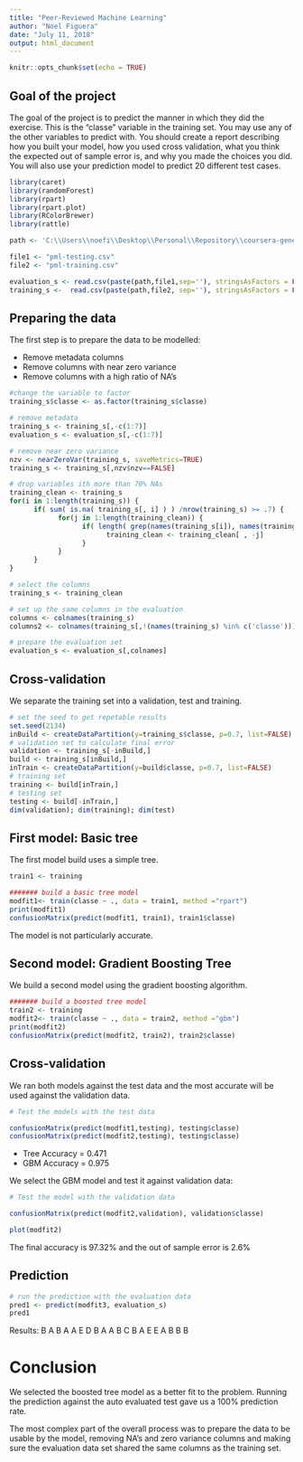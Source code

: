 ```yaml
---
title: "Peer-Reviewed Machine Learning"
author: "Noel Figuera"
date: "July 11, 2018"
output: html_document
---
```


```r
knitr::opts_chunk$set(echo = TRUE)
```

## Goal of the project

The goal of the project is to predict the manner in which they did the exercise. This is the "classe" variable in the training set. You may use any of the other variables to predict with. You should create a report describing how you built your model, how you used cross validation, what you think the expected out of sample error is, and why you made the choices you did. You will also use your prediction model to predict 20 different test cases.

```r

library(caret)
library(randomForest)
library(rpart)
library(rpart.plot)
library(RColorBrewer)
library(rattle)

path <- 'C:\\Users\\noefi\\Desktop\\Personal\\Repository\\coursera-general\\data_science\\course 8\\data\\'

file1 <- "pml-testing.csv"
file2 <- "pml-training.csv"

evaluation_s <- read.csv(paste(path,file1,sep=''), stringsAsFactors = FALSE)
training_s <-  read.csv(paste(path,file2, sep=''), stringsAsFactors = FALSE)

```
## Preparing the data

The first step is to prepare the data to be modelled:

* Remove metadata columns
* Remove columns with near zero variance
* Remove columns with a high ratio of NA's


```r

#change the variable to factor
training_s$classe <- as.factor(training_s$classe)

# remove metadata
training_s <- training_s[,-c(1:7)]
evaluation_s <- evaluation_s[,-c(1:7)]

# remove near zero variance
nzv <- nearZeroVar(training_s, saveMetrics=TRUE)
training_s <- training_s[,nzv$nzv==FALSE]

# drop variables ith more than 70% NAs
training_clean <- training_s
for(i in 1:length(training_s)) {
      if( sum( is.na( training_s[, i] ) ) /nrow(training_s) >= .7) {
            for(j in 1:length(training_clean)) {
                  if( length( grep(names(training_s[i]), names(training_clean)[j]) ) == 1)  {
                        training_clean <- training_clean[ , -j]
                  }   
            } 
      }
}

# select the columns
training_s <- training_clean

# set up the same columns in the evaluation
columns <- colnames(training_s)
columns2 <- colnames(training_s[,!(names(training_s) %in% c('classe'))])

# prepare the evaluation set
evaluation_s <- evaluation_s[,colnames]

```

## Cross-validation

We separate the training set into a validation, test and training.


```r

# set the seed to get repetable results
set.seed(2134)
inBuild <- createDataPartition(y=training_s$classe, p=0.7, list=FALSE)
# validation set to calculate final error
validation <- training_s[-inBuild,]
build <- training_s[inBuild,]
inTrain <- createDataPartition(y=build$classe, p=0.7, list=FALSE)
# training set
training <- build[inTrain,]
# testing set
testing <- build[-inTrain,]
dim(validation); dim(training); dim(test)

```

## First model: Basic tree

The first model build uses a simple tree.

```r

train1 <- training

####### build a basic tree model
modfit1<- train(classe ~ ., data = train1, method ="rpart")
print(modfit1)
confusionMatrix(predict(modfit1, train1), train1$classe)

```

The model is not particularly accurate. 

## Second model: Gradient Boosting Tree

We build a second model using the gradient boosting algorithm.

```r

####### build a boosted tree model
train2 <- training
modfit2<- train(classe ~ ., data = train2, method ="gbm")
print(modfit2)
confusionMatrix(predict(modfit2, train2), train2$classe)

```

## Cross-validation

We ran both models against the test data and the most accurate will be used against the validation data.

```r

# Test the models with the test data

confusionMatrix(predict(modfit1,testing), testing$classe)
confusionMatrix(predict(modfit2,testing), testing$classe)

```

 - Tree Accuracy = 0.471
 - GBM Accuracy = 0.975
 
 We select the GBM model and test it against validation data:
 
```r

# Test the model with the validation data

confusionMatrix(predict(modfit2,validation), validation$classe)

plot(modfit2) 

```
 
The final accuracy is 97.32% and the out of sample error is 2.6%
 
## Prediction

```r
# run the prediction with the evaluation data
pred1 <- predict(modfit3, evaluation_s)
pred1

```

Results: 
 B A B A A E D B A A B C B A E E A B B B

# Conclusion

We selected the boosted tree model as a better fit to the problem. Running the prediction against the auto evaluated test gave us a 100% prediction rate.

The most complex part of the overall process was to prepare the data to be usable by the model, removing NA's and zero variance columns and making sure the evaluation data set shared the same columns as the training set.